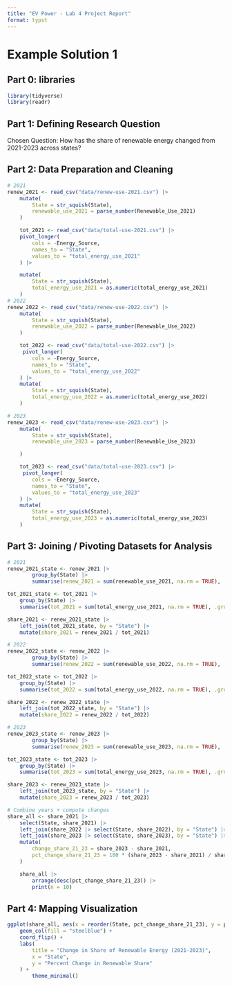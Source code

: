 ```yaml
---
title: "EV Power - Lab 4 Project Report"
format: typst
---
```


# Example Solution 1

## **Part 0: libraries**

```r
library(tidyverse)
library(readr)
```

## **Part 1:** **Defining Research Question**

Chosen Question: How has the share of renewable energy changed from 2021-2023 across states?

## **Part 2: Data Preparation and Cleaning**

```r
# 2021
renew_2021 <- read_csv("data/renew-use-2021.csv") |>
    mutate(
        State = str_squish(State), 
        renewable_use_2021 = parse_number(Renewable_Use_2021)
    )

    tot_2021 <- read_csv("data/total-use-2021.csv") |>
    pivot_longer(
        cols = -Energy_Source,
        names_to = "State",
        values_to = "total_energy_use_2021"
    ) |>

    mutate(
        State = str_squish(State), 
        total_energy_use_2021 = as.numeric(total_energy_use_2021)
    )
# 2022
renew_2022 <- read_csv("data/renew-use-2022.csv") |>
    mutate(
        State = str_squish(State),
        renewable_use_2022 = parse_number(Renewable_Use_2022)
    )

    tot_2022 <- read_csv("data/total-use-2022.csv") |>
     pivot_longer(
        cols = -Energy_Source,
        names_to = "State",
        values_to = "total_energy_use_2022"
    ) |>
    mutate(
        State = str_squish(State), 
        total_energy_use_2022 = as.numeric(total_energy_use_2022)
    )

# 2023
renew_2023 <- read_csv("data/renew-use-2023.csv") |>
    mutate(
        State = str_squish(State),
        renewable_use_2023 = parse_number(Renewable_Use_2023)

    )

    tot_2023 <- read_csv("data/total-use-2023.csv") |>
     pivot_longer(
        cols = -Energy_Source,
        names_to = "State",
        values_to = "total_energy_use_2023"
    ) |>
    mutate(
        State = str_squish(State), 
        total_energy_use_2023 = as.numeric(total_energy_use_2023)
    )
```

## **Part 3: Joining / Pivoting Datasets for Analysis**

```r
# 2021
renew_2021_state <- renew_2021 |>
        group_by(State) |>
        summarise(renew_2021 = sum(renewable_use_2021, na.rm = TRUE), .groups = "drop")

tot_2021_state <- tot_2021 |>
    group_by(State) |>
    summarise(tot_2021 = sum(total_energy_use_2021, na.rm = TRUE), .groups = "drop")

share_2021 <- renew_2021_state |>
    left_join(tot_2021_state, by = "State") |>
    mutate(share_2021 = renew_2021 / tot_2021)

# 2022
renew_2022_state <- renew_2022 |>
        group_by(State) |>
        summarise(renew_2022 = sum(renewable_use_2022, na.rm = TRUE), .groups = "drop")

tot_2022_state <- tot_2022 |>
    group_by(State) |>
    summarise(tot_2022 = sum(total_energy_use_2022, na.rm = TRUE), .groups = "drop")

share_2022 <- renew_2022_state |>
    left_join(tot_2022_state, by = "State") |>
    mutate(share_2022 = renew_2022 / tot_2022)

# 2023
renew_2023_state <- renew_2023 |>
        group_by(State) |>
        summarise(renew_2023 = sum(renewable_use_2023, na.rm = TRUE), .groups = "drop")

tot_2023_state <- tot_2023 |>
    group_by(State) |>
    summarise(tot_2023 = sum(total_energy_use_2023, na.rm = TRUE), .groups = "drop")

share_2023 <- renew_2023_state |>
    left_join(tot_2023_state, by = "State") |>
    mutate(share_2023 = renew_2023 / tot_2023)

# Combine years + compute changes
share_all <- share_2021 |>
    select(State, share_2021) |>
    left_join(share_2022 |> select(State, share_2022), by = "State") |>
    left_join(share_2023 |> select(State, share_2023), by = "State") |>
    mutate(
        change_share_21_23 = share_2023 - share_2021,
        pct_change_share_21_23 = 100 * (share_2023 - share_2021) / share_2021
    )

    share_all |>
        arrange(desc(pct_change_share_21_23)) |>
        print(n = 10)
```

## **Part 4: Mapping Visualization**

```r
ggplot(share_all, aes(x = reorder(State, pct_change_share_21_23), y = pct_change_share_21_23)) +
    geom_col(fill = "steelblue") +
    coord_flip() +
    labs(
        title = "Change in Share of Renewable Energy (2021-2023)",
        x = "State",
        y = "Percent Change in Renewable Share"
    ) +
        theme_minimal()
```
